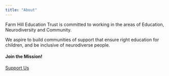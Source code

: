 ```yaml
---
title: "About"
---
```


Farm Hill Education Trust is committed to working in the areas of Education, Neurodiversity and Community. 

We aspire to build communities of support that ensure right education for children, and be inclusive of neurodiverse people. 













::: {.page-cta}

#### Join the Mission!

<a href="/support-us" class="btn btn-primary">Support Us</a>

:::
